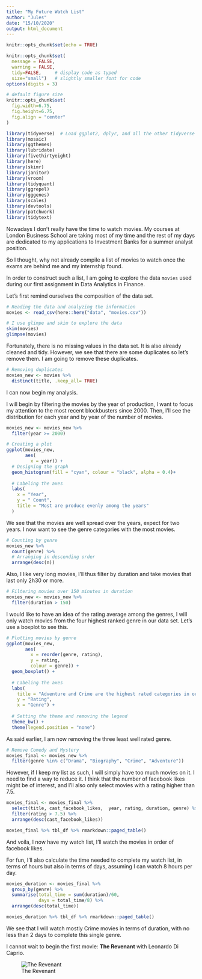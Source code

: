```yaml
---
title: "My Future Watch List"
author: "Jules"
date: "15/10/2020"
output: html_document
---
```


```r
knitr::opts_chunk$set(echo = TRUE)
```

```r
knitr::opts_chunk$set(
  message = FALSE, 
  warning = FALSE, 
  tidy=FALSE,     # display code as typed
  size="small")   # slightly smaller font for code
options(digits = 3)

# default figure size
knitr::opts_chunk$set(
  fig.width=6.75, 
  fig.height=6.75,
  fig.align = "center"
)
```


```r
library(tidyverse)  # Load ggplot2, dplyr, and all the other tidyverse packages
library(mosaic)
library(ggthemes)
library(lubridate)
library(fivethirtyeight)
library(here)
library(skimr)
library(janitor)
library(vroom)
library(tidyquant)
library(ggrepel)
library(gggenes)
library(scales)
library(devtools)
library(patchwork)
library(tidytext)
```

Nowadays I don't really have the time to watch movies. My courses at London Business School are taking most of my time and the rest of my days are dedicated to my applications to Investment Banks for a summer analyst position. 

So I thought, why not already compile a list of movies to watch once the exams are behind me and my internship found. 

In order to construct such a list, I am going to explore the data `movies` used during our first assignment in Data Analytics in Finance. 

Let's first remind ourselves the composition of the data set. 

```r
# Reading the data and analyzing the information
movies <- read_csv(here::here("data", "movies.csv"))

# I use glimpe and skim to explore the data
skim(movies)
glimpse(movies)
```

Fortunately, there is no missing values in the data set. It is also already cleaned and tidy. 
However, we see that there are some duplicates so let's remove them. I am going to remove these duplicates.

```r
# Removing duplicates
movies_new <- movies %>% 
  distinct(title, .keep_all= TRUE)
```

I can now begin my analysis. 

I will begin by filtering the movies by the year of production, I want to focus my attention to the most recent blockbusters since 2000. Then, I'll see the distribution for each year and by year of the number of movies. 

```r
movies_new <- movies_new %>%
  filter(year >= 2000)

# Creating a plot
ggplot(movies_new, 
       aes(
         x = year)) +
  # Designing the graph 
  geom_histogram(fill = "cyan", colour = "black", alpha = 0.4)+
  
  # Labeling the axes
  labs(
    x = "Year", 
    y = " Count", 
    title = "Most are produce evenly among the years"
  )
```
We see that the movies are well spread over the years, expect for two years.
I now want to see the genre categories with the most movies. 

```r
# Counting by genre
movies_new %>%
  count(genre) %>%
  # Arranging in descending order
  arrange(desc(n))
```

Also, I like very long movies, I'll thus filter by duration and take movies that last only 2h30 or more.

```r
# Filtering movies over 150 minutes in duration
movies_new <- movies_new %>% 
  filter(duration > 150)
```

I would like to have an idea of the rating average among the genres, I will only watch movies from the four highest ranked genre in our data set.
Let's use a boxplot to see this.

```r
# Plotting movies by genre
ggplot(movies_new, 
       aes( 
         x = reorder(genre, rating), 
         y = rating, 
         colour = genre)) +
  geom_boxplot() +
  
  # Labeling the axes
  labs(
    title = "Adventure and Crime are the highest rated categories in our sample", 
    y = "Rating", 
    x = "Genre") +
  
  # Setting the theme and removing the legend
  theme_bw() + 
  theme(legend.position = "none")
```

As said earlier, I am now removing the three least well rated genre. 

```r
# Remove Comedy and Mystery
movies_final <- movies_new %>% 
  filter(genre %in% c("Drama", "Biography", "Crime", "Adventure"))
```

However, if I keep my list as such, I will simply have too much movies on it. I need to find a way to reduce it. 
I think that the number of facebook likes might be of interest, and I'll also only select movies with a rating higher than 7.5.
```r
movies_final <- movies_final %>%
  select(title, cast_facebook_likes,  year, rating, duration, genre) %>% 
  filter(rating > 7.5) %>% 
  arrange(desc(cast_facebook_likes)) 

movies_final %>% tbl_df %>% rmarkdown::paged_table()
```

And voila, I now have my watch list, I'll watch the movies in order of facebook likes.

For fun, I'll also calculate the time needed to complete my watch list, in terms of hours but also in terms of days, assuming I can watch 8 hours per day.

```r
movies_duration <- movies_final %>%
  group_by(genre) %>% 
  summarise(total_time = sum(duration)/60, 
            days = total_time/8) %>% 
  arrange(desc(total_time))

movies_duration %>% tbl_df %>% rmarkdown::paged_table()

```
We see that I will watch mostly Crime movies in terms of duration, with no less than 2 days to complete this single genre. 

I cannot wait to begin the first movie: **The Revenant** with Leonardo Di Caprio.

![The Revenant](https://m.media-amazon.com/images/M/MV5BMDE5OWMzM2QtOTU2ZS00NzAyLWI2MDEtOTRlYjIxZGM0OWRjXkEyXkFqcGdeQXVyODE5NzE3OTE@._V1_UX182_CR0,0,182,268_AL_.jpg)
